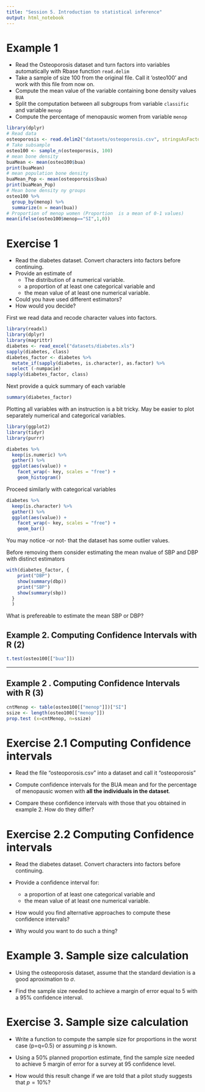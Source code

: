 ---
title: "Session 5. Introduction to statistical inference"
output: html_notebook
---

# Example 1

- Read the Osteoporosis dataset and turn factors into variables automatically with Rbase function `read.delim`
- Take a sample of size 100 from the original file. Call it 'osteo100' and work with this file from now on.
- Compute the mean value of the variable containing bone density values `BUA`
- Split the computation between all subgroups from variable `classific` and variable `menop`
- Compute the percentage of menopausic women from variable `menop`

```{r}
library(dplyr)
# Read data
osteoporosis <- read.delim2("datasets/osteoporosis.csv", stringsAsFactors=TRUE)
# Take subsample
osteo100 <- sample_n(osteoporosis, 100)
# mean bone density
buaMean <- mean(osteo100$bua)
print(buaMean)
# mean population bone density
buaMean_Pop <- mean(osteoporosis$bua)
print(buaMean_Pop)
# Mean bone density ny groups
osteo100 %>% 
  group_by(menop) %>% 
  summarize(m = mean(bua))
# Proportion of menop women (Proportion  is a mean of 0-1 values)
mean(ifelse(osteo100$menop=="SI",1,0))
```


# Exercise 1

- Read the diabetes dataset. Convert characters into factors before continuing.
- Provide an estimate of 
    - The distribution of a numerical variable.
    - a proportion of at least one categorical variable and 
    - the mean value of at least one numerical variable.
- Could you have used different estimators?
- How would you decide?

First we read data and recode character values into factors.

```{r}
library(readxl)
library(dplyr)
library(magrittr)
diabetes <- read_excel("datasets/diabetes.xls")
sapply(diabetes, class)
diabetes_factor <- diabetes %>%
  mutate_if(sapply(diabetes, is.character), as.factor) %>%
  select (-numpacie)
sapply(diabetes_factor, class)
```
Next provide a quick summary of each variable
```{r}
summary(diabetes_factor)
```
Plotting all variables with an instruction is a bit tricky. May be easier to plot separately numerical and categorical variables.

```{r}
library(ggplot2)
library(tidyr)
library(purrr)

diabetes %>%
  keep(is.numeric) %>% 
  gather() %>% 
  ggplot(aes(value)) +
    facet_wrap(~ key, scales = "free") +
    geom_histogram()
```

Proceed similarly with categorical variables

```{r}
diabetes %>%
  keep(is.character) %>% 
  gather() %>% 
  ggplot(aes(value)) +
    facet_wrap(~ key, scales = "free") +
    geom_bar()
```

You may notice -or not- that the dataset has some outlier values.

Before removing them consider estimating the mean nvalue of SBP and DBP with distinct estimators

```{r}
with(diabetes_factor, {
    print("DBP")
    show(summary(dbp))
    print("SBP")
    show(summary(sbp))
  }
  )
```
What is prefereable to estimate the mean SBP or DBP?



## Example 2. Computing Confidence Intervals with R (2)

```{r}
t.test(osteo100[["bua"]])
```
---

## Example 2 . Computing Confidence Intervals with R (3)

```{r}
cntMenop <- table(osteo100[["menop"]])["SI"]
ssize <- length(osteo100[["menop"]])
prop.test (x=cntMenop, n=ssize)
```

# Exercise 2.1 Computing Confidence intervals

- Read the file "osteoporosis.csv" into a dataset and call it "osteoporosis"

- Compute confidence intervals for the BUA mean and for the percentage of menopausic women with __all the individuals in the dataset__.

- Compare these confidence intervals with those that you obtained in example 2. How do they differ?



# Exercise 2.2 Computing Confidence intervals

- Read the diabetes dataset. Convert characters into factors before continuing.

- Provide a confidence interval for:
    - a proportion of at least one categorical variable and 
    - the mean value of at least one numerical variable.

- How would you find alternative approaches to compute these confidence intervals?

- Why would you want to do such a thing?


# Example 3. Sample size calculation

- Using the osteoporosis dataset, assume that the standard deviation is a good aproximation to $\sigma$.

- Find the sample size needed to achieve a margin of error equal to 5 with a $95\%$ confidence interval.

# Exercise 3. Sample size calculation

- Write a function to compute the sample size for proportions in the worst case (p=q=0.5) or assuming $p$ is known.

- Using a $50\%$ planned proportion estimate, find the sample size needed to achieve $5%$ margin of error for a survey at $95%$ confidence level.

- How would this result change if we are told that a pilot study suggests that $p=10\%$?




